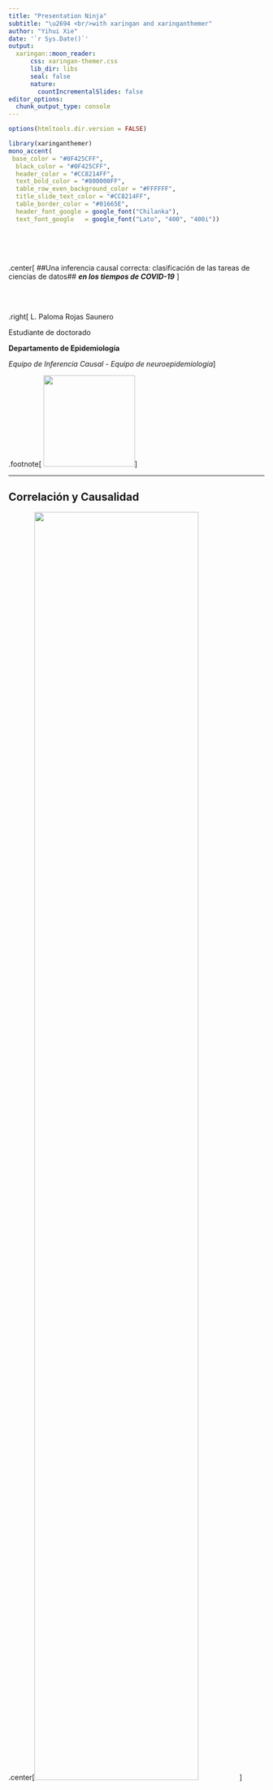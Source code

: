 ```yaml
---
title: "Presentation Ninja"
subtitle: "\u2694 <br/>with xaringan and xaringanthemer"  
author: "Yihui Xie"
date: '`r Sys.Date()`'
output: 
  xaringan::moon_reader:
      css: xaringan-themer.css
      lib_dir: libs
      seal: false
      nature:
        countIncrementalSlides: false
editor_options: 
  chunk_output_type: console
---
```


```r
options(htmltools.dir.version = FALSE)
```


```r
library(xaringanthemer)
mono_accent(
 base_color = "#0F425CFF",
  black_color = "#0F425CFF",
  header_color = "#CC8214FF",
  text_bold_color = "#800000FF",
  table_row_even_background_color = "#FFFFFF",
  title_slide_text_color = "#CC8214FF",
  table_border_color = "#01665E",
  header_font_google = google_font("Chilanka"),
  text_font_google   = google_font("Lato", "400", "400i"))

```


<br><br><br>

.center[
##Una inferencia causal correcta: clasificación de las tareas de ciencias de datos## 
**_en los tiempos de COVID-19_** ]

<br> <br>

.right[
L. Paloma Rojas Saunero

Estudiante de doctorado

**Departamento de Epidemiología**

*Equipo de Inferencia Causal - Equipo de neuroepidemiología*]

.footnote[
<img src=https://www.ichom.org/wp-content/uploads/2013/10/Erasmuslogo-for-slider.png  width="180" />
]

---

## Correlación y Causalidad

.center[<img src= ./figs/correlation.png width="80%"/>]

.footnote[Fuente: https://es.xkcd.com/strips/correlacion/]

---

## Ensayos clínicos aleatorizados (ECAs)

--

.center[<img src= ./figs/rct_goldstandard.png width="80%"/>]

---

## El valor de los estudios observacionales

.pull-left[
<img src= ./figs/pump.jpg width="100%"/>
]

--

.pull-right[
<img src= ./figs/smoke.jpg width="100%"/>
]

---

## Paradojas
.pull-left[
<img src= ./figs/simp1.png width="100%"/>
]

--

.pull-right[
<img src= ./figs/simp2.png width="100%"/>
]

---

## Una segunda oportunidad a la inferencia causal

.pull-left[

- En el siglo XXI diferentes disciplinas formalizaron y desarrollaron los métodos para poder cuantificar los efectos causales a partir de datos observaciones

] 

.pull-right[
<img src= ./figs/dag.png width="100%"/>
]

---

## La pregunta de investigación

- Muchas veces nos referimos al análisis de datos como una forma de extraer información de los datos.

--

- Debemos definir claramente lo que significa *extraer* información para poder pensar sistemáticamente en los tipos de datos, los supuestos y los métodos analíticos necesarios.

--

- Podemos dividir las tareas de ciencias de datos en epidemiología en:

  - Descripción
  
  - Predicción
  
  - Predicción contrafactual

---

## Descripción

- Nos permite tener un resumen cuantitativo de algunas características del mundo.

- Los métodos analíticos pueden ser:

  - Una proporción o una media aritmética
  
  - Métodos sofisticados de algoritmos de aprendizaje no supervisados (análisis de cluster)
  
  - Visualizaciones

---

.center[<img src= ./figs/hopkins.png width="120%"/>]

.footnote[Fuente: https://coronavirus.jhu.edu/map.html]
---

## Recomendaciones

- Es muy importante definir claramente a cada variable y quienes son parte de la muestra observada. Ejemplos:

 - Número de tests de diagnóstico realizados
 
 - Cómo se define muerte por COVID-19 en los diferentes países

--

- Si vamos a hacer comparaciones entre países tenemos además tenemos que tomar en cuenta el tamaño de la población en cada país.



---

## Predicción

.pull-left[<img src= ./figs/input.png width="100%"/>]

--

.pull-right[

- Nos permite utilizar datos ya medidos (el input) para poder predecir un nuevo dato (output)

- Estudios de diagnóstico y algoritmos de pronóstico

- Los métodos analíticos pueden ser:

  - Un coeficiente de correlación
  
  - Modelos de regresión
  
  - Métodos sofisticados de algoritmos de aprendizaje supervisados (random forests, redes neuronales)
  
]

.footnote[Imagen: https://makecode.microbit.org/]

---

.center[<img src= ./figs/sudamerica.png width="100%"/>]

.footnote[Imagen: https://lab-tecnosocial.github.io/dash_covid19_bo/]

---

.center[<img src= ./figs/symptoms.jpg width="60%"/>]

---

.center[<img src= ./figs/scores.png width="60%"/>]

.footnote[Fuente: https://www.medrxiv.org/content/10.1101/2020.03.24.20041020v1.full.pdf+html]
---

## Recomendaciones

- Los estudios de predicción necesitan ser validados y calibrados al ser utilizados en nuevos datos.

--

- También requiren una recolección de datos rigurosa y sistemática, y el tamaño de muestra es muy importante.

--

- Pueden sufrir de sesgos en:

  - La selección de los participantes
  
  - La selección de los predictores
  
  - La definición del evento de desenlace
  
  - Durante el análisis
  
--
  
- De los 15 estudios de modelos de predicción para COVID-19, **todos** tienen un **riesgo elevado** de ser sesgados.
---

## Predicción contrafactual

- Nos permite utilizar datos para predecir ciertas características en el mundo, si el mundo fuera diferente.

--
- En un ECA podemos tomar la diferencia de proporciones en quienes recibieron tratamiento A vs. B.

--

- Cuando los ECA no son éticos o factibles, utilizamos datos observaciones para simular los escenarios contrafactuales.

--
- Son preguntas que responden a:  **_Qué pasaría si toda la población sigue cierta intervención?_**

---

.center[<img src="https://behavioralscientist.org/wp-content/uploads/2020/03/washpo.gif" alt="" class="wp-image-23185">]

.footnote[Fuente: https://www.washingtonpost.com/graphics/2020/world/corona-simulator/]


---

.center[<img src= ./figs/calcu2.png width="100%"/>]

.footnote[Fuente: http://gabgoh.github.io/COVID/index.html]


---

## Recomendaciones

- La **inferencia causal** requiere que conozcamos las estructuras causales del sistema que están en estudio.

--

- Es decir que necesitamos tener **expertise** en el tema de investigación, porque sólo así podemos determinar que variables podrían ser confundidoras en nuestro análisis.

--

- Tenemos que prevenir y eliminar los potenciales **sesgos de medición, selección**.
 
---

## Implicaciones en la toma de decisiones

- La ciencia de datos/epidemiología tiene el objetivo de ayudarnos a tomar mejores decisiones.

--

- Los **estudios descriptivos** nos permiten entender el estado actual de la situación.

--

- Los **algoritmos predictivos** nos ayudan a diagnosticar e identificar qué pacientes tienen un mal pronóstico.

--

- Para decidir que tipo de **_intervenciones_** pueden prevenir o tratar una enfermedad, necesitamos de la **inferencia causal (predicción contrafactual)**.

---

## ..en los tiempos de COVID-19

- Para evaluar el efecto de las intervenciones de prevención ante el COVID-19 necesitamos entender la **estructura causal** de la pandemia: 

  - Las características y evolución del virus
  
  - Los factores individuales de las personas efectadas
  
  - Los factores sociales y ambientales que pudiesen afectar en cómo se comporta la epidemia en nuestra población.
  
  - El acceso a recursos hospitalarios.

---

## Recomendaciones e implicaciones en la enseñanza


- En cada tarea tenemos que poder articular:

 - Cuál es la pregunta de investigación?
 
 - Cuáles son los requirimientos de los datos?
 
 - Cuáles son las amenazas a la validez (interna y externa)?
 
 - Cuál es el rol del expertise en el tema?

--

- Los estudios de **descripción y predicción** son vulnerables los **_sesgos de selección y de medición_**.

--

- Los estudios de **inferencia causal** son vulnerables además a los **_sesgos de confusión_**.

--
- Al utilizar datos observaciones para responder preguntas causales tenemos que estructurar nuestro diseño de investigación cómo si fuese un ECA.

---

## Conclusiones

--
- Estamos en un momento histórico, en el cual tenemos que trabajar **interdisciplinariamente** para poder utilizar los datos que se están generando de la forma adecuada.

--

- La investigación de diferentes intervenciones (políticas públicas de salud, tratamiento de pacientes infectados) nace a partir de preguntas de inferencia causal.

--

- Los modelos de predicción se han popularizado como inteligencia artificial. La abilidad de predecir escenarios contrafactuales integrando el conocimiento conceptual del tema con los algoritmos adecuados matemáticos.

--

- Quedemonos en casa

---

name: title
class: center, middle

#Gracias!!!#


### Encuentrame en:
`r icon:: fa("paper-plane", colour ="#011A5E")`</i>&nbsp;palolili@gmail.org</a><br>

`r icon:: fa("twitter", colour = "#011A5E")` <a href="http://twitter.com/palolili23"> </i>&nbsp; @palolili23</a><br>

`r icon:: fa("github", colour = "#011A5E")` <a href="https://github.com/palolili23"> </i>&nbsp; @palolili23</a><br>


